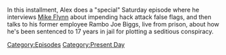 {{DEFAULTSORT:
    #_EPISODE_0845:September 2, 2023
}}{{Episode
    | title           = September 2, 2023
    | caption         = Listen to this episode on [https://knowledgefight.libsyn.com/845-september-2-2023 Libsyn] [https://open.spotify.com/episode/5OVaKIU4Y6ZmmBeUmjf0nM Spotify], Read the [[Transcript/845: September 2, 2023|Unofficial Transcript]], View discussion on [https://reddit.com/169h971 Reddit]
    | episodeNumber   = 845
    | length          = 01:32:47
    | airDate         = September 4, 2023
    | coverageDate    = September 2, 2023
    | episodeType     = [[:Category:Present Day|Present Day]]
    | appearance      = [[David Knight]], [[Hillary Clinton]], [[General Michael Flynn]], [[Donald Trump]]
    | previousEpisode = [[844: March 12-15, 2004]]
    | nextEpisode     = [[846: September 3, 2023]]
}}

{{Stub}}

In this installment, Alex does a "special" Saturday episode where he interviews [[General Michael Flynn|Mike Flynn]] about impending hack attack false flags, and then talks to his former employee Rambo Joe Biggs, live from prison, about how he's been sentenced to 17 years in jail for plotting a seditious conspiracy.

[[Category:Episodes]]
[[Category:Present Day]]
